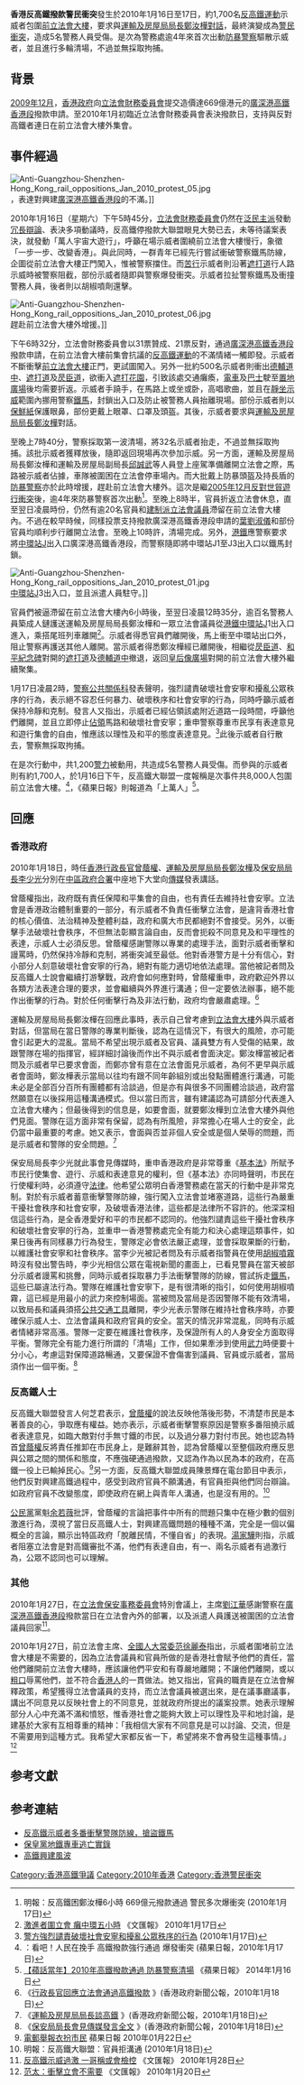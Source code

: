 {{Infobox Civil Conflict 
|conflict=香港反高鐵撥款警民衝突
|partof=[[反高鐵運動|反高鐵運動]]
|image=
|imagesize=300px
|caption=警員向示威者噴射胡椒噴劑<br>2010年1月16日晚上，攝於[[前立法會大樓|前立法會大樓]]
|date=2010年1月16日至17日
|place=[[香港|香港]][[中環|中環]]
|casus=示威者包圍[[前立法會大樓|前立法會大樓]]，反對[[廣深港高鐵香港段|廣深港高鐵香港段]]撥款，並要求與[[運輸及房屋局局長|運輸及房屋局局長]][[鄭汝樺|鄭汝樺]][[對話|對話]]。
|goals=撤回或否決[[廣深港高鐵香港段|廣深港高鐵香港段]]撥款。
|result=
*[[廣深港高鐵香港段|廣深港高鐵香港段]]撥款通過，示威者分別衝出馬路及意圖闖入[[前立法會大樓|前立法會大樓]]，更圍堵官員座駕。
*防暴警察到場以[[胡椒噴劑|胡椒噴劑]]驅散及多次清場，不過並無採取拘捕。
*示威者在17日凌晨自行散去。
|combatant1=[[反高鐵運動|反高鐵運動]]示威者
|combatant2=[[運輸及房屋局|運輸及房屋局]]<br>[[香港警務處|香港警務處]]
*[[防暴警察|防暴警察]]（[[警察機動部隊|警察機動部隊]]及[[衝鋒隊_(香港)|衝鋒隊]]）
|commander1=無
|commander2=[[運輸及房屋局局長|運輸及房屋局局長]][[鄭汝樺|鄭汝樺]]<br>[[保安局局長|保安局局長]][[李少光|李少光]]<br>[[警務處處長|警務處處長]][[鄧竟成|鄧竟成]]
|howmany1=1,700名示威者
|howmany2=1,200名警務人員
|injuries=5名警務人員
|arrests=0
}}

'''香港反高鐵撥款警民衝突'''發生於2010年1月16日至17日，約1,700名[[反高鐵運動|反高鐵運動]]示威者包圍[[前立法會大樓|前立法會大樓]]，要求與[[運輸及房屋局局長|運輸及房屋局局長]][[鄭汝樺|鄭汝樺]][[對話|對話]]，最終演變成為[[警民衝突|警民衝突]]，造成5名警務人員受傷。是次為警務處逾4年來首次出動[[防暴警察|防暴警察]]驅散示威者，並且進行多輪清場，不過並無採取拘捕。

==背景==
[[香港2009年12月|2009年12月]]，[[香港政府|香港政府]]向[[立法會財務委員會|立法會財務委員會]]提交造價達669億港元的[[廣深港高鐵香港段|廣深港高鐵香港段]]撥款申請。至2010年1月初臨近立法會財務委員會表決撥款日，支持與反對高鐵者連日在前立法會大樓外集會。

==事件經過==
[[File:Anti-Guangzhou-Shenzhen-Hong_Kong_rail_oppositions_Jan_2010_protest_05.jpg|thumb]]，表達對興建[[廣深港高鐵香港段|廣深港高鐵香港段]]的不滿。]]

2010年1月16日（星期六）下午5時45分，[[立法會財務委員會|立法會財務委員會]]仍然在[[泛民主派|泛民主派]]發動[[冗長辯論|冗長辯論]]、表決多項動議時，反高鐵停撥款大聯盟眼見大勢已去，未等待議案表決，就發動「萬人宇宙大遊行」，呼籲在場示威者圍繞前立法會大樓慢行，象徵「一步一步、改變香港」。與此同時，一群青年已經先行嘗試衝破警察鐵馬防線，企圖從前立法會大樓正門闖入，惟被警察擋住。而[[苦行|苦行]]示威者則沿著[[遮打道|遮打道]]行人路示威時被警察阻截，部份示威者隨即與警察爆發衝突。示威者拉扯警察鐵馬及衝撞警務人員，後者則以胡椒噴劑還擊。

[[File:Anti-Guangzhou-Shenzhen-Hong_Kong_rail_oppositions_Jan_2010_protest_06.jpg|thumb]]趕赴前立法會大樓外增援。]]

下午6時32分，立法會財務委員會以31票贊成、21票反對，通過[[廣深港高鐵香港段|廣深港高鐵香港段]]撥款申請，在前立法會大樓前集會抗議的[[反高鐵運動|反高鐵運動]]的不滿情緒一觸即發。示威者不斷衝擊[[前立法會大樓|前立法會大樓]]正門，更試圖闖入。另外一批約500名示威者則衝出[[德輔道中|德輔道中]]、[[遮打道|遮打道]]及[[昃臣道|昃臣道]]，欲衝入[[遮打花園|遮打花園]]，引致該處交通癱瘓，[[香港電車|電車]]及[[香港巴士|巴士]]駛至[[置地廣塲|置地廣場]]後均需要折返。示威者手蹺手，在馬路上或坐或卧，高唱歌曲，並且在[[靜坐示威|靜坐示威]]範圍內挪用警察[[鐵馬|鐵馬]]，封鎖出入口及防止被警務人員抬離現場。部份示威者則以[[保鮮紙|保鮮紙]]保護眼鼻，部份更戴上眼罩、口罩及頭盔。其後，示威者要求與[[運輸及房屋局局長|運輸及房屋局局長]][[鄭汝樺|鄭汝樺]]對話。

至晚上7時40分，警察採取第一波清場，將32名示威者抬走，不過並無採取拘捕。該批示威者獲釋放後，隨即返回現場再次參加示威。另一方面，運輸及房屋局局長鄭汝樺和運輸及房屋局副局長[[邱誠武|邱誠武]]等人員登上座駕準備離開立法會之際，馬路被示威者佔據，車隊被圍困在立法會停車場內。而大批戴上防暴頭盔及持長盾的[[防暴警察|防暴警察]]亦於此時增援，趕赴前立法會大樓外。這次是繼[[香港反對世貿遊行衝突|2005年12月反對世貿遊行衝突]]後，逾4年來防暴警察首次出動<ref>明報：反高鐵困鄭汝樺6小時 669億元撥款通過 警民多次爆衝突 (2010年1月17日)</ref>。至晚上8時半，官員折返立法會休息，直至翌日凌晨時份，仍然有逾20名官員和[[建制派_(香港)|建制派]][[香港特別行政區立法會|立法會議員]]滯留在前立法會大樓內。不過在較早時候，同樣投票支持撥款廣深港高鐵香港段申請的[[葉劉淑儀|葉劉淑儀]]和部份官員均順利步行離開立法會。至晚上10時許，清場完成。另外，[[港鐵|港鐵]]應警察要求將[[中環站|中環站]]J出入口廣深港高鐵香港段，而警察隨即將中環站J1至J3出入口以鐵馬封鎖。

[[File:Anti-Guangzhou-Shenzhen-Hong_Kong_rail_oppositions_Jan_2010_protest_01.jpg|thumb]][[中環站|中環站]]J3出入口，並且派遣人員駐守。]]

官員們被逼滯留在前立法會大樓內6小時後，至翌日凌晨12時35分，逾百名警務人員築成人鏈護送運輸及房屋局局長鄭汝樺和一眾立法會議員從[[港鐵|港鐵]][[中環站|中環站]]J1出入口進入，乘搭尾班列車離開<ref>[http://paper.wenweipo.com/2010/01/17/HK1001170007.htm 激進者圍立會 癱中環五小時] {{Wayback|url=http://paper.wenweipo.com/2010/01/17/HK1001170007.htm |date=20150402135948 }} 《文匯報》 2010年1月17日</ref>。示威者得悉官員們離開後，馬上衝至中環站出口外，阻止警察再護送其他人離開。當示威者得悉鄭汝樺經已離開後，相繼從[[昃臣道|昃臣道]]、[[和平纪念碑_(香港)|和平紀念碑]]對開的[[遮打道|遮打道]]及[[德輔道中|德輔道中]]撤退，返回[[皇后像廣場|皇后像廣場]]對開的前立法會大樓外繼續聚集。

1月17日凌晨2時，[[警察公共關係科|警察公共關係科]]發表聲明，強烈譴責破壞社會安寧和擾亂公眾秩序的行為，表示絕不容忍任何暴力、破壞秩序和社會安寧的行為，同時呼籲示威者保持冷靜和克制。發言人又指出，示威者已經佔領該處附近道路一段時間，呼籲他們離開，並且立即停止[[佔領|佔領]]馬路和破壞社會安寧；重申警察尊重市民享有表達意見和遊行集會的自由，惟應該以理性及和平的態度表達意見。<ref>[http://www.info.gov.hk/gia/general/201001/17/P201001170015.htm 警方強烈譴責破壞社會安寧和擾亂公眾秩序的行為] {{Wayback|url=http://www.info.gov.hk/gia/general/201001/17/P201001170015.htm |date=20100119155200 }} (2010年1月17日)</ref>此後示威者自行散去，警察無採取拘捕。

在是次行動中，共1,200[[警察力量|警力]]被動用，共造成5名警務人員受傷。而參與的示威者則有約1,700人，於1月16日下午，反高鐵大聯盟一度報稱是次事件共8,000人包圍前立法會大樓。<ref>：看吧！人民在挽手  高鐵撥款強行通過 爆發衝突 (蘋果日報，2010年1月17日)</ref>，《蘋果日報》則報道為「上萬人」<ref>[http://hk.apple.nextmedia.com/realtime/news/20140116/52090223 【蘋話當年】2010年高鐵撥款通過 防暴警察清場] {{Wayback|url=http://hk.apple.nextmedia.com/realtime/news/20140116/52090223 |date=20150402104947 }} 《蘋果日報》 2014年1月16日</ref>。

==回應==
===香港政府===
2010年1月18日，時任[[香港行政長官|香港行政長官]][[曾蔭權|曾蔭權]]、[[運輸及房屋局局長|運輸及房屋局局長]][[鄭汝樺|鄭汝樺]]及[[保安局局長|保安局局長]][[李少光|李少光]]分別在[[中區政府合署|中區政府合署]]中座地下大堂向[[傳媒|傳媒]]發表講話。

曾蔭權指出，政府既有責任保障和平集會的自由，也有責任去維持社會安寧。立法會是香港政治體制重要的一部分，有示威者不負責任衝擊立法會，是違背香港社會的核心價值、法治精神及整體利益，政府和廣大市民都絕對不會接受。另外，以衝擊手法破壞社會秩序，不但無法彰顯言論自由，反而會扼殺不同意見及和平理性的表達，示威人士必須反思。曾蔭權感謝警隊以專業的處理手法，面對示威者衝擊和謾罵時，仍然保持冷靜和克制，將衝突減至最低。他對香港警方是十分有信心，對小部分人刻意破壞社會安寧的行為，絕對有能力適切地依法處理。當他被記者問及反高鐵人士說會繼續打游擊戰，政府會如何應對時，曾蔭權重申，政府歡迎外界以各類方法表達合理的要求，並會繼續與外界進行溝通；但一定要依法辦事，絕不能作出衝擊的行為。對於任何衝擊行為及非法行動，政府均會嚴肅處理。<ref>《[http://www.info.gov.hk/gia/general/201001/18/P201001180223.htm 行政長官回應立法會通過高鐵撥款] {{Wayback|url=http://www.info.gov.hk/gia/general/201001/18/P201001180223.htm |date=20100121153616 }}》(香港政府新聞公報，2010年1月18日)</ref>

運輸及房屋局局長鄭汝樺在回應此事時，表示自己曾考慮到[[立法會大樓|立法會大樓]]外與示威者對話，但當局在當日警隊的專業判斷後，認為在這情況下，有很大的風險，亦可能會引起更大的混亂。當局不希望出現示威者及官員、議員雙方有人受傷的結果，故跟警隊在場的指揮官，經詳細討論後而作出不與示威者會面決定。鄭汝樺當被記者問及示威者早已要求會面，而鄭亦曾有意在立法會面見示威者，為何不更早與示威者會面時，鄭汝樺表示當局以往均有跟不同年齡組別或出發點團體進行溝通，可能未必是全部百分百所有團體都有洽談過，但是亦有與很多不同團體洽談過，政府當然願意在以後採用這種溝通模式。但以當日而言，雖有建議認為可請部分代表進入立法會大樓內；但最後得到的信息是，如要會面，就要鄭汝樺到立法會大樓外與他們見面。警隊在這方面非常有保留，認為有所風險，非常擔心在場人士的安全，此仍當中最重要的考慮。她又表示，會面與否並非個人安全或是個人榮辱的問題，而是示威者和警隊的安全問題。<ref>《[http://www.info.gov.hk/gia/general/201001/18/P201001180153.htm 運輸及房屋局局長談高鐵] {{Wayback|url=http://www.info.gov.hk/gia/general/201001/18/P201001180153.htm |date=20160221072109 }}》(香港政府新聞公報，2010年1月18日)</ref>

保安局局長李少光就此事會見傳媒時，重申香港政府是非常尊重《[[基本法|基本法]]》所賦予市民行使集會、遊行、示威和表達意見的權利，但《基本法》亦同時聲明，市民在行使權利時，必須遵守[[法律|法律]]。他希望公眾明白香港警務處在當天的行動中是非常克制。對於有示威者蓄意衝擊警隊防線，強行闖入立法會並堵塞道路，這些行為嚴重干擾社會秩序和社會安寧，及破壞香港法律，這些都是法律所不容許的。他深深相信這些行為，是全香港愛好和平的市民都不認同的。他強烈譴責這些干擾社會秩序和破壞社會安寧的行為，並重申一香港警務處完全有能力和決心處理這類事件，如果日後再有同樣暴力行為發生，警隊定必會依法嚴正處理，並會採取果斷的行動，以維護社會安寧和社會秩序。當李少光被記者問及有示威者指警員在使用[[胡椒噴霧|胡椒噴霧]]時沒有發出警告時，李少光相信公眾在電視新聞的畫面上，已看見警員在當天被部分示威者謾罵和挑釁，同時示威者採取暴力手法衝擊警隊的防線，嘗試拆走[[鐵馬|鐵馬]]，這些已屬違法行為。警隊在維護社會安寧下，是有很清晰的指引，如何使用胡椒噴霧，這已經是用最小的武力來控制場面。當被問及當局是否因警隊不能有效清場，以致局長和議員須搭[[公共交通工具|公共交通工具]]離開，李少光表示警隊在維持社會秩序時，亦要確保示威人士、立法會議員和政府官員的安全。當天的情況非常混亂，同時有示威者情緒非常高漲。警隊一定要在維護社會秩序，及保證所有人的人身安全方面取得平衡。警隊完全有能力進行所謂的「清場」工作，但如果牽涉到使用[[武力|武力]]時便要十分小心，考慮這對保障道路暢通，又要保證不會傷害到議員、官員或示威者，當局須作出一個平衡。<ref>《[http://www.info.gov.hk/gia/general/201001/18/P201001180144.htm 保安局局長會見傳媒發言全文] {{Wayback|url=http://www.info.gov.hk/gia/general/201001/18/P201001180144.htm |date=20100227085642 }}》(香港政府新聞公報，2010年1月18日)</ref>

===反高鐵人士===
反高鐵大聯盟發言人何芝君表示，[[曾蔭權|曾蔭權]]的說法反映他落後形勢，不清楚市民是本著善良的心，爭取應有權益。她亦表示，示威者衝擊警察原因是警察多番阻撓示威者表達意見，如臨大敵對付手無寸鐵的市民，以及過分暴力對付市民。她也認為特首[[曾蔭權|曾蔭權]]反將責任推卸在市民身上，是難辭其咎，認為曾蔭權以至整個政府應反思與公眾之間的關係和態度，不應強硬通過撥款，又認為作為以民為本的政府，在高鐵一役上已輸掉民心。<ref>[http://hk.apple.nextmedia.com/template/apple/art_main.php?iss_id=20100122&sec_id=4104&subsec_id=12731&art_id=13652468 電郵舉報衣扮市民] {{Wayback|url=http://hk.apple.nextmedia.com/template/apple/art_main.php?iss_id=20100122&sec_id=4104&subsec_id=12731&art_id=13652468 |date=20100124223702 }}蘋果日報 2010年01月22日</ref>另一方面，反高鐵大聯盟成員陳景輝在電台節目中表示，他們反對興建高鐵過程中，感受到政府官員不願溝通，有官員拒與他們同台辯論。如政府官員不改變態度，即使政府在網上與青年人溝通，也是沒有用的。<ref>明報：反高鐵大聯盟：官員拒溝通 (2010年1月18日)</ref>

[[公民黨_(香港)|公民黨]]黨魁[[余若薇|余若薇]]批評，曾蔭權的言論把事件中所有的問題只集中在極少數的個別激進行為，漠視了當日反高鐵人士，對興建高鐵問題的種種不滿，完全是一個以偏概全的言論，顯示出特區政府「脫離民情，不懂自省」的表現。[[湯家驊|湯家驊]]則指，示威者阻塞立法會是對高鐵審批不滿，他們有表達自由，有一、兩名示威者有過激行為，公眾不認同也可以理解。

=== 其他 ===
2010年1月27日，在[[立法會保安事務委員會|立法會保安事務委員會]]特別會議上，主席[[劉江華|劉江華]]感謝警察在[[廣深港高鐵香港段|廣深港高鐵香港段]]撥款當日在立法會內外的部署，以及派遣人員護送被圍困的立法會議員回家<ref>[http://paper.wenweipo.com/2010/01/28/HK1001280010.htm 反高鐵示威過激 一哥稱或會檢控] {{Wayback|url=http://paper.wenweipo.com/2010/01/28/HK1001280010.htm |date=20141014054850 }} 《文匯報》 2010年1月28日</ref>。

2010年1月27日，前立法會主席、[[全國人大常委|全國人大常委]][[范徐麗泰|范徐麗泰]]指出，示威者圍堵前立法會大樓是不需要的，因為立法會議員和官員所做的是香港社會賦予他們的責任，當他們離開前立法會大樓時，應該讓他們平安和有尊嚴地離開；不讓他們離開，或以[[粗口|粗口]]辱罵他們，並不符合[[香港人|香港人]]的一貫做法。她又指出，官員的職責是在立法會解釋政策，希望獲得立法會議員的支持，而立法會議員被選出來，是在議事廳議事，講出不同意見以反映社會上的不同意見，並就政府所提出的議案投票。她表示理解部分人心中充滿不滿和憤怒，惟香港社會之能夠大致上可以理性及平和地討論，是建基於大家有互相尊重的精神：「我相信大家有不同意見是可以討論、交流，但是不需要用到這種方式。我希望大家都反省一下，希望將來不會再發生這種事情。」<ref>[http://paper.wenweipo.com/2010/01/20/HK1001200026.htm 范太：衝擊立會不需要] {{Wayback|url=http://paper.wenweipo.com/2010/01/20/HK1001200026.htm |date=20150402123705 }} 《文匯報》 2010年1月20日</ref>

==参考文獻==
{{Reflist}}

==参考連結==
*[http://www.youtube.com/watch?v=35z8YPalo10 反高鐵示威者多番衝擊警隊防線，搶盜鐵馬] {{Wayback|url=http://www.youtube.com/watch?v=35z8YPalo10 |date=20150705143932 }}
*[http://www.youtube.com/watch?v=XENXP0welZk 保皇黨地鐵專車逃亡實錄]
*[http://sp.wenweipo.com/1035gt/ 高鐵興建風波] {{Wayback|url=http://sp.wenweipo.com/1035gt/ |date=20160304060525 }}

[[Category:香港高鐵爭議|Category:香港高鐵爭議]]
[[Category:2010年香港|Category:2010年香港]]
[[Category:香港警民衝突|Category:香港警民衝突]]